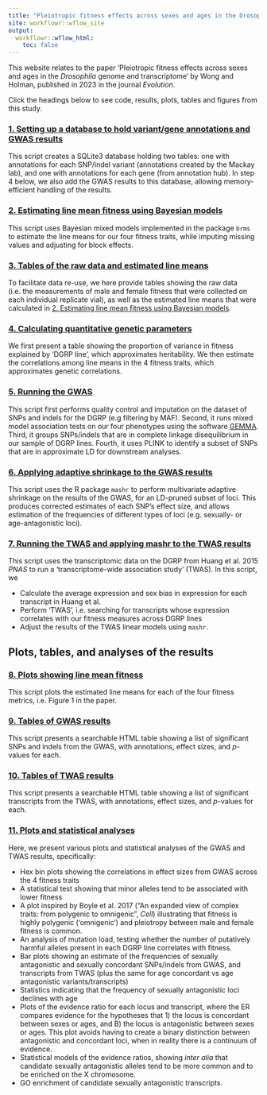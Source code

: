 ```yaml
---
title: "Pleiotropic fitness effects across sexes and ages in the Drosophila genome and transcriptome"
site: workflowr::wflow_site
output:
  workflowr::wflow_html:
    toc: false
---
```


This website relates to the paper 'Pleiotropic fitness effects across sexes and ages in the _Drosophila_ genome and transcriptome' by Wong and Holman, published in 2023 in the journal _Evolution_.

Click the headings below to see code, results, plots, tables and figures from this study. 

### [1. Setting up a database to hold variant/gene annotations and GWAS results](make_annotation_database.html)

This script creates a SQLite3 database holding two tables: one with annotations for each SNP/indel variant (annotations created by the Mackay lab), and one with annotations for each gene (from annotation hub). In step 4 below, we also add the GWAS results to this database, allowing memory-efficient handling of the results. 

### [2. Estimating line mean fitness using Bayesian models](get_predicted_line_means.html)

This script uses Bayesian mixed models implemented in the package `brms` to estimate the line means for our four fitness traits, while imputing missing values and adjusting for block effects.

### [3. Tables of the raw data and estimated line means](raw_data_and_line_means.html)

To facilitate data re-use, we here provide tables showing the raw data (i.e. the measurements of male and female fitness that were collected on each individual replicate vial), as well as the estimated line means that were calculated in [2. Estimating line mean fitness using Bayesian models](get_predicted_line_means.html).

### [4. Calculating quantitative genetic parameters](quant_genetics.html)

We first present a table showing the proportion of variance in fitness explained by 'DGRP line', which approximates heritability. We then estimate the correlations among line means in the 4 fitness traits, which approximates genetic correlations.

### [5. Running the GWAS](perform_gwas.html)

This script first performs quality control and imputation on the dataset of SNPs and indels for the DGRP (e.g filtering by MAF). Second, it runs mixed model association tests on our four phenotypes using the software [GEMMA](http://www.xzlab.org/software/GEMMAmanual.pdf). Third, it groups SNPs/indels that are in complete linkage disequilibrium in our sample of DGRP lines. Fourth, it uses PLINK to identify a subset of SNPs that are in approximate LD for downstream analyses.

### [6. Applying adaptive shrinkage to the GWAS results](gwas_adaptive_shrinkage.html)

This script uses the R package `mashr` to perform multivariate adaptive shrinkage on the results of the GWAS, for an LD-pruned subset of loci. This produces corrected estimates of each SNP's effect size, and allows estimation of the frequencies of different types of loci (e.g. sexually- or age-antagonistic loci).

### [7. Running the TWAS and applying mashr to the TWAS results](TWAS.html)

This script uses the transcriptomic data on the DGRP from Huang et al. 2015 _PNAS_ to run a 'transcriptome-wide association study' (TWAS). In this script, we

- Calculate the average expression and sex bias in expression for each transcript in Huang et al.
- Perform 'TWAS', i.e. searching for transcripts whose expression correlates with our fitness measures across DGRP lines
- Adjust the results of the TWAS linear models using `mashr`.


## Plots, tables, and analyses of the results

### [8. Plots showing line mean fitness](plot_line_means.html)

This script plots the estimated line means for each of the four fitness metrics, i.e. Figure 1 in the paper.

### [9. Tables of GWAS results](GWAS_tables.html)

This script presents a searchable HTML table showing a list of significant SNPs and indels from the GWAS, with annotations, effect sizes, and $p$-values for each. 

### [10. Tables of TWAS results](TWAS_tables.html)

This script presents a searchable HTML table showing a list of significant transcripts from the TWAS, with annotations, effect sizes, and $p$-values for each. 

### [11. Plots and statistical analyses](plot_models_variant_effects.html)

Here, we present various plots and statistical analyses of the GWAS and TWAS results, specifically:

- Hex bin plots showing the correlations in effect sizes from GWAS across the 4 fitness traits
- A statistical test showing that minor alleles tend to be associated with lower fitness
- A plot inspired by Boyle et al. 2017 ("An expanded view of complex traits: from polygenic to omnigenic", _Cell_) illustrating that fitness is highly polygenic ('omnigenic') and pleiotropy between male and female fitness is common. 
- An analysis of mutation load, testing whether the number of putatively harmful alleles present in each DGRP line correlates with fitness.
- Bar plots showing an estimate of the frequencies of sexually antagonistic and sexually concordant SNPs/indels from GWAS, and transcripts from TWAS (plus the same for age concordant vs age antagonistic variants/transcripts)
- Statistics indicating that the frequency of sexually antagonistic loci declines with age
- Plots of the evidence ratio for each locus and transcript, where the ER compares evidence for the hypotheses that 1) the locus is concordant between sexes or ages, and B) the locus is antagonistic between sexes or ages. This plot avoids having to create a binary distinction between antagonistic and concordant loci, when in reality there is a continuum of evidence.
- Statistical models of the evidence ratios, showing _inter alia_ that candidate sexually antagonistic alleles tend to be more common and to be enriched on the X chromosome.
- GO enrichment of candidate sexually antagonistic transcripts.  
